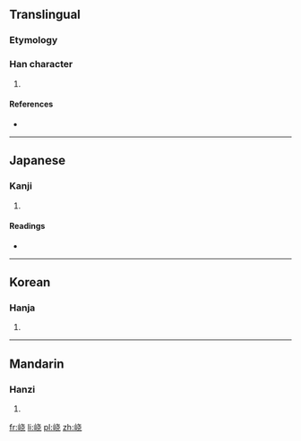 {{also|嶢}}
==Translingual==

===Etymology===
{{Han simp|嶢|f=垚}}

===Han character===
{{Han char|rn=46|rad=山|as=06|sn=9|four=|canj=山十心山 (UJPU)}}

# {{defn|Han|sort=山06}}

====References====
* {{Han ref|kx=0311.061|hdz=10770.070|uh=5CE3|ud=23779}}

----

==Japanese==

===Kanji===
{{ja-kanji|grade=|rs=山06}}

# {{defn|lang=ja|sort=山06}}

====Readings====
* {{ja-readings|on=[[ぎょう]] (gyō)|kun=[[けわしい]] (kewashii)}}

----

==Korean==

===Hanja===
{{ko-hanja|hangeul=요|rv=yo|mr=yo}}

# {{defn|lang=ko|sort=山06}}

----

==Mandarin==

===Hanzi===
{{cmn-hanzi|tra=嶢|pin=[[yáo]] ([[yao2]])|wg=yao<sup>2</sup>}}

# {{defn|lang=cmn|sort=山06}}

[[fr:峣]]
[[li:峣]]
[[pl:峣]]
[[zh:峣]]